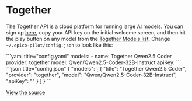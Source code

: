 
# Together

The Together API is a cloud platform for running large AI models. You can sign up [here](https://api.together.xyz/signup), copy your API key on the initial welcome screen, and then hit the play button on any model from the [Together Models list](https://docs.together.ai/docs/serverless-models). Change `~/.epico-pilot/config.json` to look like this:

<Tabs groupId="config-example">
   <TabItem value="yaml" label="YAML">
   ```yaml title="config.yaml"
   models:
     - name: Together Qwen2.5 Coder
       provider: together
       model: Qwen/Qwen2.5-Coder-32B-Instruct
       apiKey: <YOUR_TOGETHER_API_KEY>
   ```
   </TabItem>
   <TabItem value="json" label="JSON">
	```json title="config.json"
	{
      "models": [
        {
          "title": "Together Qwen2.5 Coder",
          "provider": "together",
          "model": "Qwen/Qwen2.5-Coder-32B-Instruct",
          "apiKey": "<YOUR_TOGETHER_API_KEY>"
        }
      ]
	}
    ```
   </TabItem>
</Tabs>

[View the source](https://github.com/Mindbowser/co-pilot/blob/main/core/llm/llms/Together.ts)
